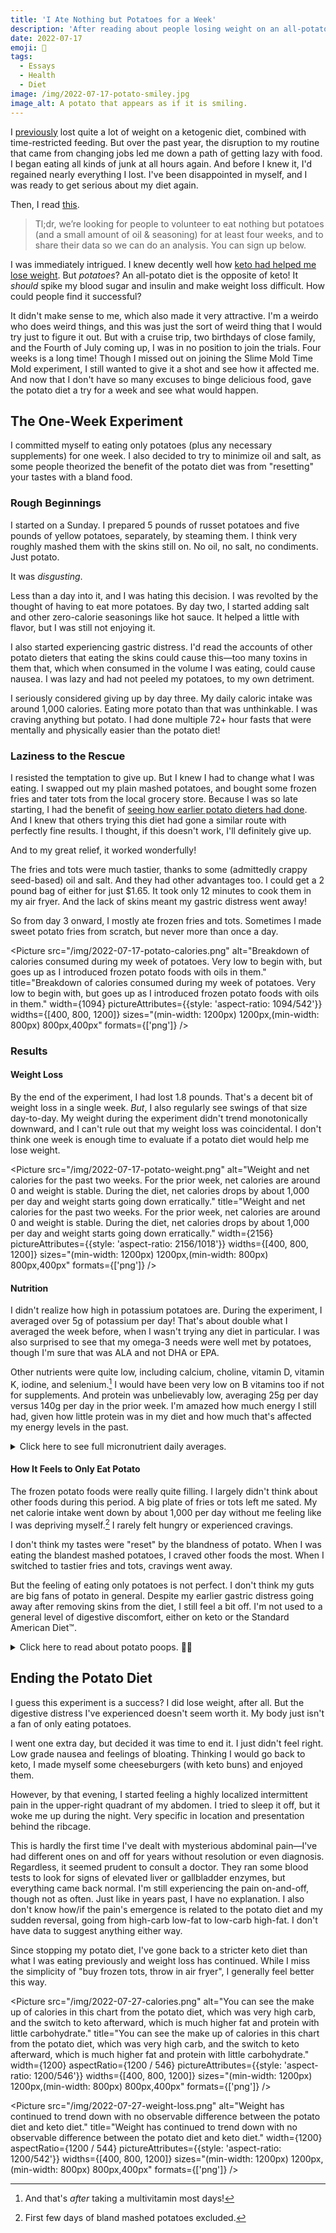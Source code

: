 ```yaml
---
title: 'I Ate Nothing but Potatoes for a Week'
description: 'After reading about people losing weight on an all-potato—the exact opposite of the keto diet I knew and loved—I wanted to try it myself.'
date: 2022-07-17
emoji: 🥔
tags:
  - Essays
  - Health
  - Diet
image: /img/2022-07-17-potato-smiley.jpg
image_alt: A potato that appears as if it is smiling.
---
```



I [previously](https://tomvanantwerp.com/essays/losing-50lbs/) lost quite a lot of weight on a ketogenic diet, combined with time-restricted feeding. But over the past year, the disruption to my routine that came from changing jobs led me down a path of getting lazy with food. I began eating all kinds of junk at all hours again. And before I knew it, I'd regained nearly everything I lost. I've been disappointed in myself, and I was ready to get serious about my diet again.

Then, I read [this](https://slimemoldtimemold.com/2022/04/29/potato-diet-community-trial-sign-up-now-lol/).

> Tl;dr, we’re looking for people to volunteer to eat nothing but potatoes (and a small amount of oil & seasoning) for at least four weeks, and to share their data so we can do an analysis. You can sign up below.

I was immediately intrigued. I knew decently well how [keto had helped me lose weight](https://tomvanantwerp.com/essays/losing-50lbs/#ketogenic-diet). But _potatoes_? An all-potato diet is the opposite of keto! It _should_ spike my blood sugar and insulin and make weight loss difficult. How could people find it successful?

It didn't make sense to me, which also made it very attractive. I'm a weirdo who does weird things, and this was just the sort of weird thing that I would try just to figure it out. But with a cruise trip, two birthdays of close family, and the Fourth of July coming up, I was in no position to join the trials. Four weeks is a long time! Though I missed out on joining the Slime Mold Time Mold experiment, I still wanted to give it a shot and see how it affected me. And now that I don't have so many excuses to binge delicious food, gave the potato diet a try for a week and see what would happen.

## The One-Week Experiment

I committed myself to eating only potatoes (plus any necessary supplements) for one week. I also decided to try to minimize oil and salt, as some people theorized the benefit of the potato diet was from "resetting" your tastes with a bland food.

### Rough Beginnings

I started on a Sunday. I prepared 5 pounds of russet potatoes and five pounds of yellow potatoes, separately, by steaming them. I think very roughly mashed them with the skins still on. No oil, no salt, no condiments. Just potato.

It was _disgusting_.

Less than a day into it, and I was hating this decision. I was revolted by the thought of having to eat more potatoes. By day two, I started adding salt and other zero-calorie seasonings like hot sauce. It helped a little with flavor, but I was still not enjoying it.

I also started experiencing gastric distress. I'd read the accounts of other potato dieters that eating the skins could cause this—too many toxins in them that, which when consumed in the volume I was eating, could cause nausea. I was lazy and had not peeled my potatoes, to my own detriment.

I seriously considered giving up by day three. My daily caloric intake was around 1,000 calories. Eating more potato than that was unthinkable. I was craving anything but potato. I had done multiple 72+ hour fasts that were mentally and physically easier than the potato diet!

### Laziness to the Rescue

I resisted the temptation to give up. But I knew I had to change what I was eating. I swapped out my plain mashed potatoes, and bought some frozen fries and tater tots from the local grocery store. Because I was so late starting, I had the benefit of [seeing how earlier potato dieters had done](https://slimemoldtimemold.com/2022/07/12/lose-10-6-pounds-in-four-weeks-with-this-one-weird-trick-discovered-by-local-slime-hive-mind-doctors-grudgingly-respect-them-hope-to-become-friends/). And I knew that others trying this diet had gone a similar route with perfectly fine results. I thought, if this doesn't work, I'll definitely give up.

And to my great relief, it worked wonderfully!

The fries and tots were much tastier, thanks to some (admittedly crappy seed-based) oil and salt. And they had other advantages too. I could get a 2 pound bag of either for just $1.65. It took only 12 minutes to cook them in my air fryer. And the lack of skins meant my gastric distress went away!

So from day 3 onward, I mostly ate frozen fries and tots. Sometimes I made sweet potato fries from scratch, but never more than once a day.

<Picture
	src="/img/2022-07-17-potato-calories.png"
	alt="Breakdown of calories consumed during my week of potatoes. Very low to begin with, but goes up as I introduced frozen potato foods with oils in them."
	title="Breakdown of calories consumed during my week of potatoes. Very low to begin with, but goes up as I introduced frozen potato foods with oils in them."
	width={1094}
	pictureAttributes={{style: 'aspect-ratio: 1094/542'}}
	widths={[400, 800, 1200]}
	sizes="(min-width: 1200px) 1200px,(min-width: 800px) 800px,400px"
	formats={['png']}
/>

### Results

#### Weight Loss

By the end of the experiment, I had lost 1.8 pounds. That's a decent bit of weight loss in a single week. _But_, I also regularly see swings of that size day-to-day. My weight during the experiment didn't trend monotonically downward, and I can't rule out that my weight loss was coincidental. I don't think one week is enough time to evaluate if a potato diet would help me lose weight.

<Picture
	src="/img/2022-07-17-potato-weight.png"
	alt="Weight and net calories for the past two weeks. For the prior week, net calories are around 0 and weight is stable. During the diet, net calories drops by about 1,000 per day and weight starts going down erratically."
	title="Weight and net calories for the past two weeks. For the prior week, net calories are around 0 and weight is stable. During the diet, net calories drops by about 1,000 per day and weight starts going down erratically."
	width={2156}
	pictureAttributes={{style: 'aspect-ratio: 2156/1018'}}
	widths={[400, 800, 1200]}
	sizes="(min-width: 1200px) 1200px,(min-width: 800px) 800px,400px"
	formats={['png']}
/>

#### Nutrition

I didn't realize how high in potassium potatoes are. During the experiment, I averaged over 5g of potassium per day! That's about double what I averaged the week before, when I wasn't trying any diet in particular. I was also surprised to see that my omega-3 needs were well met by potatoes, though I'm sure that was ALA and not DHA or EPA.

Other nutrients were quite low, including calcium, choline, vitamin D, vitamin K, iodine, and selenium.[^1] I would have been very low on B vitamins too if not for supplements. And protein was unbelievably low, averaging 25g per day versus 140g per day in the prior week. I'm amazed how much energy I still had, given how little protein was in my diet and how much that's affected my energy levels in the past.

<details>
<summary>Click here to see full micronutrient daily averages.</summary>

These tables contain the daily average micronutrient consumption (i.e., vitamins and minerals) from my week eating potatoes (plus some supplements), from the week previous (a Standard American Diet™), and from the following week eating a keto. Data comes from weighing food and logging it in the [Cronometer](https://cronometer.com/) app. How useful this data is aside from the potato numbers is questionable, since there are so many ways to eat SAD or keto and mine are unique to my time and place. And whether or not I take supplements (sporadically done during potato diet, not at all on the others) also greatly affects these values.

<table>
	<caption>Daily Average Nutrients on Different Diets</caption>
	<thead>
		<tr>
			<th>Nutrient</th>
			<th>Potato Diet</th>
			<th>Standard American Diet (Previous Week)</th>
			<th>Keto Diet (Following Week)</th>
		</tr>
	</thead>
	<tbody>
		<tr>
			<td>B1 (Thiamine)</td>
			<td className="numeric">2.6mg (220%)</td>
			<td className="numeric">1.4mg (114%)</td>
			<td className="numeric">0.6mg (52%)</td>
		</tr>
		<tr>
			<td>B2 (Riboflavin)</td>
			<td className="numeric">1.9mg (143%)</td>
			<td className="numeric">1.5mg (116%)</td>
			<td className="numeric">1.1mg (88%)</td>
		</tr>
		<tr>
			<td>B3 (Niacin)</td>
			<td className="numeric">26.3mg (164%)</td>
			<td className="numeric">20.1mg (126%)</td>
			<td className="numeric">15.2mg (95%)</td>
		</tr>
		<tr>
			<td>B5 (Pantothenic Acid)</td>
			<td className="numeric">9.8mg (197%)</td>
			<td className="numeric">3.4mg (69%)</td>
			<td className="numeric">3.6mg (73%)</td>
		</tr>
		<tr>
			<td>B6 (Pyridoxine)</td>
			<td className="numeric">4.1mg (316%)</td>
			<td className="numeric">1.5mg (114%)</td>
			<td className="numeric">1.2mg (94%)</td>
		</tr>
		<tr>
			<td>B12 (Cobalamin)</td>
			<td className="numeric">6.5µg (269%)</td>
			<td className="numeric">6.2µg (260%)</td>
			<td className="numeric">4.7µg (194%)</td>
		</tr>
		<tr>
			<td>Choline</td>
			<td className="numeric">219.6mg (40%)</td>
			<td className="numeric">352.3mg (64%)</td>
			<td className="numeric">351.3mg (64%)</td>
		</tr>
		<tr>
			<td>Folate</td>
			<td className="numeric">368.8µg (92%)</td>
			<td className="numeric">147.2µg (37%)</td>
			<td className="numeric">109.9µg (27%)</td>
		</tr>
		<tr>
			<td>Vitamin A</td>
			<td className="numeric">1676.9µg (186%)</td>
			<td className="numeric">436.9µg (49%)</td>
			<td className="numeric">350.9µg (39%)</td>
		</tr>
		<tr>
			<td>Vitamin C</td>
			<td className="numeric">130.7mg (65%)</td>
			<td className="numeric">14.5mg (7%)</td>
			<td className="numeric">27.2mg (14%)</td>
		</tr>
		<tr>
			<td>Vitamin D</td>
			<td className="numeric">171.7IU (29%)</td>
			<td className="numeric">366.5IU (61%)</td>
			<td className="numeric">417.3IU (70%)</td>
		</tr>
		<tr>
			<td>Vitamin E</td>
			<td className="numeric">9.8mg (65%)</td>
			<td className="numeric">3.5mg (23%)</td>
			<td className="numeric">6.1mg (41%)</td>
		</tr>
		<tr>
			<td>Vitamin K</td>
			<td className="numeric">53.7µg (45%)</td>
			<td className="numeric">135.2µg (113%)</td>
			<td className="numeric">88.0µg (73%)</td>
		</tr>
		<tr>
			<td>Calcium</td>
			<td className="numeric">244.3mg (24%)</td>
			<td className="numeric">976.3mg (98%)</td>
			<td className="numeric">839.8mg (84%)</td>
		</tr>
		<tr>
			<td>Chromium</td>
			<td className="numeric">25.7µg (73%)</td>
			<td className="numeric">0.0µg (0%)</td>
			<td className="numeric">10.5µg (30%)</td>
		</tr>
		<tr>
			<td>Copper</td>
			<td className="numeric">1.6mg (182%)</td>
			<td className="numeric">0.5mg (53%)</td>
			<td className="numeric">0.7mg (80%)</td>
		</tr>
		<tr>
			<td>Iodine</td>
			<td className="numeric">34.4µg (23%)</td>
			<td className="numeric">64.6µg (43%)</td>
			<td className="numeric">76.2µg (51%)</td>
		</tr>
		<tr>
			<td>Iron</td>
			<td className="numeric">9.6mg (120%)</td>
			<td className="numeric">14.0mg (175%)</td>
			<td className="numeric">8.3mg (104%)</td>
		</tr>
		<tr>
			<td>Magnesium</td>
			<td className="numeric">308.2mg (73%)</td>
			<td className="numeric">189.2mg (45%)</td>
			<td className="numeric">238.8mg (57%)</td>
		</tr>
		<tr>
			<td>Manganese</td>
			<td className="numeric">3.1mg (135%)</td>
			<td className="numeric">0.8mg (35%)</td>
			<td className="numeric">1.0mg (41%)</td>
		</tr>
		<tr>
			<td>Phosphorus</td>
			<td className="numeric">803.7mg (115%)</td>
			<td className="numeric">1096.1mg (157%)</td>
			<td className="numeric">1024.4mg (146%)</td>
		</tr>
		<tr>
			<td>Potassium</td>
			<td className="numeric">5278.3mg (155%)</td>
			<td className="numeric">2642.4mg (78%)</td>
			<td className="numeric">1800.3mg (53%)</td>
		</tr>
		<tr>
			<td>Selenium</td>
			<td className="numeric">20.6µg (37%)</td>
			<td className="numeric">121.3µg (221%)</td>
			<td className="numeric">81.3µg (148%)</td>
		</tr>
		<tr>
			<td>Sodium</td>
			<td className="numeric">2697.7mg (180%)</td>
			<td className="numeric">2501.5mg (167%)</td>
			<td className="numeric">1920.7mg (128%)</td>
		</tr>
		<tr>
			<td>Zinc</td>
			<td className="numeric">11.1mg (101%)</td>
			<td className="numeric">15.2mg (138%)</td>
			<td className="numeric">10.7mg (97%)</td>
		</tr>
	</tbody>
</table>
</details>

#### How It Feels to Only Eat Potato

The frozen potato foods were really quite filling. I largely didn't think about other foods during this period. A big plate of fries or tots left me sated. My net calorie intake went down by about 1,000 per day without me feeling like I was depriving myself.[^2] I rarely felt hungry or experienced cravings.

I don't think my tastes were "reset" by the blandness of potato. When I was eating the blandest mashed potatoes, I craved other foods the most. When I switched to tastier fries and tots, cravings went away.

But the feeling of eating only potatoes is not perfect. I don't think my guts are big fans of potato in general. Despite my earlier gastric distress going away after removing skins from the diet, I still feel a bit off. I'm not used to a general level of digestive discomfort, either on keto or the Standard American Diet™.

<details>
<summary>Click here to read about potato poops. 🥔💩</summary>

I think potato has trouble moving through my bowels. I got cramps, like my body is trying very hard to move things along. I never had these problems on a keto diet.

Everything came out OK. The experience of pooping was fairly normal. The poop itself was strange, though. It just seemed to start dissolving into the toilet water almost immediately. So I would have the physical sensation of a normal poop, only to turn around and see what looked more like diarrhea.

I'm sure you're glad you clicked to read that!

</details>

## Ending the Potato Diet

I guess this experiment is a success? I did lose weight, after all. But the digestive distress I've experienced doesn't seem worth it. My body just isn't a fan of only eating potatoes.

I went one extra day, but decided it was time to end it. I just didn't feel right. Low grade nausea and feelings of bloating. Thinking I would go back to keto, I made myself some cheeseburgers (with keto buns) and enjoyed them.

However, by that evening, I started feeling a highly localized intermittent pain in the upper-right quadrant of my abdomen. I tried to sleep it off, but it woke me up during the night. Very specific in location and presentation behind the ribcage.

This is hardly the first time I've dealt with mysterious abdominal pain—I've had different ones on and off for years without resolution or even diagnosis. Regardless, it seemed prudent to consult a doctor. They ran some blood tests to look for signs of elevated liver or gallbladder enzymes, but everything came back normal. I'm still experiencing the pain on-and-off, though not as often. Just like in years past, I have no explanation. I also don't know how/if the pain's emergence is related to the potato diet and my sudden reversal, going from high-carb low-fat to low-carb high-fat. I don't have data to suggest anything either way.

Since stopping my potato diet, I've gone back to a stricter keto diet than what I was eating previously and weight loss has continued. While I miss the simplicity of "buy frozen tots, throw in air fryer", I generally feel better this way.

<Picture
	src="/img/2022-07-27-calories.png"
	alt="You can see the make up of calories in this chart from the potato diet, which was very high carb, and the switch to keto afterward, which is much higher fat and protein with little carbohydrate."
	title="You can see the make up of calories in this chart from the potato diet, which was very high carb, and the switch to keto afterward, which is much higher fat and protein with little carbohydrate."
	width={1200}
	aspectRatio={1200 / 546}
	pictureAttributes={{style: 'aspect-ratio: 1200/546'}}
	widths={[400, 800, 1200]}
	sizes="(min-width: 1200px) 1200px,(min-width: 800px) 800px,400px"
	formats={['png']}
/>

<Picture
	src="/img/2022-07-27-weight-loss.png"
	alt="Weight has continued to trend down with no observable difference between the potato diet and keto diet."
	title="Weight has continued to trend down with no observable difference between the potato diet and keto diet."
	width={1200}
	aspectRatio={1200 / 544}
	pictureAttributes={{style: 'aspect-ratio: 1200/542'}}
	widths={[400, 800, 1200]}
	sizes="(min-width: 1200px) 1200px,(min-width: 800px) 800px,400px"
	formats={['png']}
/>

[^1]: And that's _after_ taking a multivitamin most days!
[^2]: First few days of bland mashed potatoes excluded.
